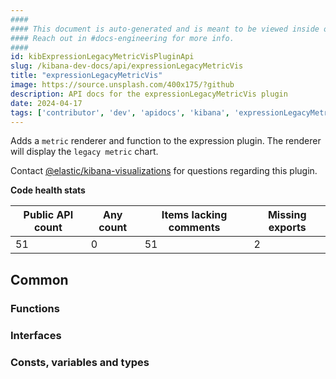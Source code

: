 ```yaml
---
####
#### This document is auto-generated and is meant to be viewed inside our experimental, new docs system.
#### Reach out in #docs-engineering for more info.
####
id: kibExpressionLegacyMetricVisPluginApi
slug: /kibana-dev-docs/api/expressionLegacyMetricVis
title: "expressionLegacyMetricVis"
image: https://source.unsplash.com/400x175/?github
description: API docs for the expressionLegacyMetricVis plugin
date: 2024-04-17
tags: ['contributor', 'dev', 'apidocs', 'kibana', 'expressionLegacyMetricVis']
---
```


Adds a `metric` renderer and function to the expression plugin. The renderer will display the `legacy metric` chart.

Contact [@elastic/kibana-visualizations](https://github.com/orgs/elastic/teams/kibana-visualizations) for questions regarding this plugin.

**Code health stats**

| Public API count  | Any count | Items lacking comments | Missing exports |
|-------------------|-----------|------------------------|-----------------|
| 51 | 0 | 51 | 2 |

## Common

### Functions
<DocDefinitionList data={expressionLegacyMetricVisObj.common.functions}/>

### Interfaces
<DocDefinitionList data={expressionLegacyMetricVisObj.common.interfaces}/>

### Consts, variables and types
<DocDefinitionList data={expressionLegacyMetricVisObj.common.misc}/>

